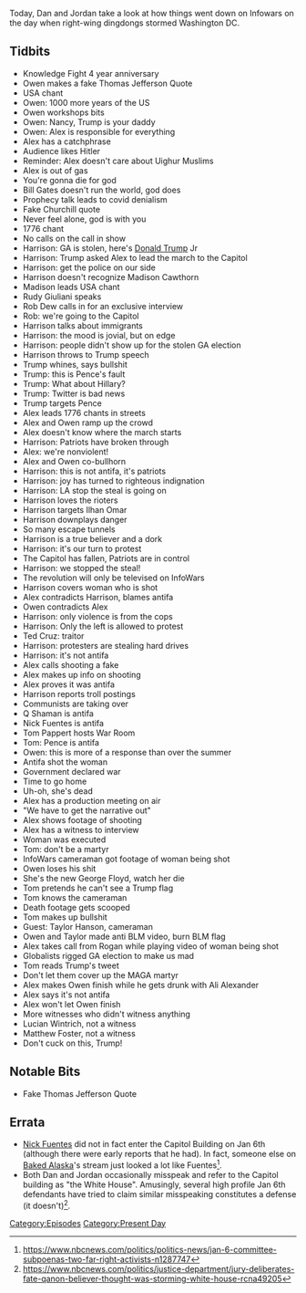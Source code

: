 {{DEFAULTSORT:
    #_EPISODE_0517:January 5-6, 2021
}}{{Episode
    | title             = January 5-6, 2021
    | caption           = Listen to this episode on [https://knowledgefight.libsyn.com/517-january-5-6-2021 Libsyn] [https://open.spotify.com/episode/6cNkw05sitrdZlx5kUvtaK Spotify], Read the [[Transcript/517: January 5-6, 2021|Unofficial Transcript]]
    | episodeNumber     = 517
    | length            = 03:31:15
    | airDate           = January 8, 2021
    | coverageStartDate = January 5, 2021
    | coverageEndDate   = January 6, 2021
    | episodeType       = [[:Category:Present Day|Present Day]]
    | appearance        = [[Owen Shroyer]], [[Nancy Pelosi]], [[Bill Gates]], [[Winston Churchill]], [[Harrison Smith]], [[Donald Trump Jr]], [[Madison Cawthorn]], [[Rudy Giuliani]], [[Rob Dew]], [[Donald Trump]], [[Mike Pence]], [[Ilhan Omar]], [[Ted Cruz]], [[Q Shaman]], [[Nick Fuentes]], [[Tom Pappert]], [[Taylor Hanson]], [[Ali Alexander]], [[Lucian Wintrich]], [[Matthew Foster]]
    | oocDrop           = God creates the oceans, oceans create the waves
    | previousEpisode   = [[516: December 31, 2020- January 1, 2021]]
    | nextEpisode       = [[518: January 7-8, 2021]]
}}

{{Stub}}

Today, Dan and Jordan take a look at how things went down on Infowars on the day when right-wing dingdongs stormed Washington DC.

==Tidbits==

*Knowledge Fight 4 year anniversary
*Owen makes a fake Thomas Jefferson Quote
*USA chant
*Owen: 1000 more years of the US
*Owen workshops bits
*Owen: Nancy, Trump is your daddy
*Owen: Alex is responsible for everything
*Alex has a catchphrase
*Audience likes Hitler
*Reminder: Alex doesn't care about Uighur Muslims
*Alex is out of gas
*You're gonna die for god
*Bill Gates doesn't run the world, god does
*Prophecy talk leads to covid denialism
*Fake Churchill quote
*Never feel alone, god is with you
*1776 chant
*No calls on the call in show
*Harrison: GA is stolen, here's [[Donald Trump]] Jr
*Harrison: Trump asked Alex to lead the march to the Capitol
*Harrison: get the police on our side
*Harrison doesn't recognize Madison Cawthorn
*Madison leads USA chant
*Rudy Giuliani speaks
*Rob Dew calls in for an exclusive interview
*Rob: we're going to the Capitol
*Harrison talks about immigrants
*Harrison: the mood is jovial, but on edge
*Harrison: people didn't show up for the stolen GA election
*Harrison throws to Trump speech
*Trump whines, says bullshit
*Trump: this is Pence's fault
*Trump: What about Hillary?
*Trump: Twitter is bad news
*Trump targets Pence
*Alex leads 1776 chants in streets
*Alex and Owen ramp up the crowd
*Alex doesn't know where the march starts
*Harrison: Patriots have broken through
*Alex: we're nonviolent!
*Alex and Owen co-bullhorn
*Harrison: this is not antifa, it's patriots
*Harrison: joy has turned to righteous indignation
*Harrison: LA stop the steal is going on
*Harrison loves the rioters
*Harrison targets Ilhan Omar
*Harrison downplays danger
*So many escape tunnels
*Harrison is a true believer and a dork
*Harrison: it's our turn to protest
*The Capitol has fallen, Patriots are in control
*Harrison: we stopped the steal!
*The revolution will only be televised on InfoWars
*Harrison covers woman who is shot
*Alex contradicts Harrison, blames antifa
*Owen contradicts Alex
*Harrison: only violence is from the cops
*Harrison: Only the left is allowed to protest
*Ted Cruz: traitor
*Harrison: protesters are stealing hard drives
*Harrison: it's not antifa
*Alex calls shooting a fake
*Alex makes up info on shooting
*Alex proves it was antifa
*Harrison reports troll postings
*Communists are taking over
*Q Shaman is antifa
*Nick Fuentes is antifa
*Tom Pappert hosts War Room
*Tom: Pence is antifa
*Owen: this is more of a response than over the summer
*Antifa shot the woman
*Government declared war
*Time to go home
*Uh-oh, she's dead
*Alex has a production meeting on air
*"We have to get the narrative out"
*Alex shows footage of shooting
*Alex has a witness to interview
*Woman was executed
*Tom: don't be a martyr
*InfoWars cameraman got footage of woman being shot
*Owen loses his shit
*She's the new George Floyd, watch her die
*Tom pretends he can't see a Trump flag
*Tom knows the cameraman
*Death footage gets scooped
*Tom makes up bullshit
*Guest: Taylor Hanson, cameraman
*Owen and Taylor made anti BLM video, burn BLM flag
*Alex takes call from Rogan while playing video of woman being shot
*Globalists rigged GA election to make us mad
*Tom reads Trump's tweet
*Don't let them cover up the MAGA martyr
*Alex makes Owen finish while he gets drunk with Ali Alexander
*Alex says it's not antifa
*Alex won't let Owen finish
*More witnesses who didn't witness anything
*Lucian Wintrich, not a witness
*Matthew Foster, not a witness
*Don't cuck on this, Trump!

==Notable Bits==

*Fake Thomas Jefferson Quote

== Errata ==

*[[Nick Fuentes]] did not in fact enter the Capitol Building on Jan 6th (although there were early reports that he had). In fact, someone else on [[Baked Alaska]]'s stream just looked a lot like Fuentes<ref>https://www.nbcnews.com/politics/politics-news/jan-6-committee-subpoenas-two-far-right-activists-n1287747</ref>.
*Both Dan and Jordan occasionally misspeak and refer to the Capitol building as "the White House". Amusingly, several high profile Jan 6th defendants have tried to claim similar misspeaking constitutes a defense (it doesn't)<ref>https://www.nbcnews.com/politics/justice-department/jury-deliberates-fate-qanon-believer-thought-was-storming-white-house-rcna49205</ref>.

[[Category:Episodes]]
[[Category:Present Day]]
